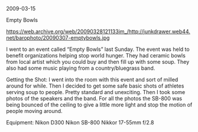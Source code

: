 2009-03-15

Empty Bowls

https://web.archive.org/web/20090328121133im_/http://junkdrawer.web44.net/barophoto/20090307-emptybowls.jpg

I went to an event called “Empty Bowls” last Sunday. The event was held to benefit organizations helping stop world hunger. They had ceramic bowls from local artist which you could buy and then fill up with some soup. They also had some music playing from a country/bluegrass band.

Getting the Shot:
I went into the room with this event and sort of milled around for while. Then I decided to get some safe basic shots of athletes serving soup to people. Pretty standard and unexciting. Then I took some photos of the speakers and the band. For all the photos the SB-800 was being bounced of the ceiling to give a little more light and stop the motion of people moving around.

Equipment:
Nikon D300
Nikon SB-800
Nikkor 17-55mm f/2.8